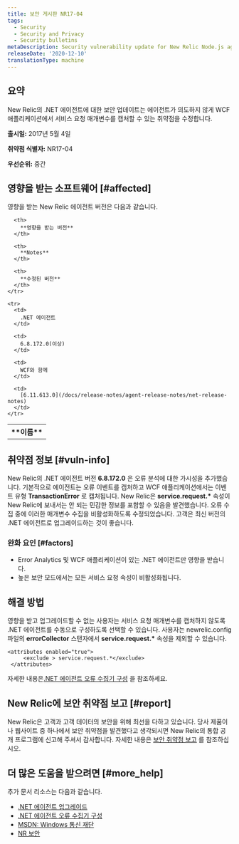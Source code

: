 ```yaml
---
title: 보안 게시판 NR17-04
tags:
  - Security
  - Security and Privacy
  - Security bulletins
metaDescription: Security vulnerability update for New Relic Node.js agent.
releaseDate: '2020-12-10'
translationType: machine
---
```


## 요약

New Relic의 .NET 에이전트에 대한 보안 업데이트는 에이전트가 의도하지 않게 WCF 애플리케이션에서 서비스 요청 매개변수를 캡처할 수 있는 취약점을 수정합니다.

**출시일:** 2017년 5월 4일

**취약점 식별자:** NR17-04

**우선순위:** 중간

## 영향을 받는 소프트웨어 [#affected]

영향을 받는 New Relic 에이전트 버전은 다음과 같습니다.

<table>
  <tbody>
    <tr>
      <th>
        **이름**
      </th>

      <th>
        **영향을 받는 버전**
      </th>

      <th>
        **Notes**
      </th>

      <th>
        **수정된 버전**
      </th>
    </tr>

    <tr>
      <td>
        .NET 에이전트
      </td>

      <td>
        6.8.172.0(이상)
      </td>

      <td>
        WCF와 함께
      </td>

      <td>
        [6.11.613.0](/docs/release-notes/agent-release-notes/net-release-notes)
      </td>
    </tr>
  </tbody>
</table>

## 취약점 정보 [#vuln-info]

New Relic의 .NET 에이전트 버전 **6.8.172.0** 은 오류 분석에 대한 가시성을 추가했습니다. 기본적으로 에이전트는 오류 이벤트를 캡처하고 WCF 애플리케이션에서는 이벤트 유형 **TransactionError** 로 캡처됩니다. New Relic은 **service.request.\*** 속성이 New Relic에 보내서는 안 되는 민감한 정보를 포함할 수 있음을 발견했습니다. 오류 수집 중에 이러한 매개변수 수집을 비활성화하도록 수정되었습니다. 고객은 최신 버전의 .NET 에이전트로 업그레이드하는 것이 좋습니다.

### 완화 요인 [#factors]

* Error Analytics 및 WCF 애플리케이션이 있는 .NET 에이전트만 영향을 받습니다.
* 높은 보안 모드에서는 모든 서비스 요청 속성이 비활성화됩니다.

## 해결 방법

영향을 받고 업그레이드할 수 없는 사용자는 서비스 요청 매개변수를 캡처하지 않도록 .NET 에이전트를 수동으로 구성하도록 선택할 수 있습니다. 사용자는 newrelic.config 파일의 **errorCollector** 스탠자에서 **service.request.\*** 속성을 제외할 수 있습니다.

```
<attributes enabled="true">
     <exclude > service.request.*</exclude>
 </attributes>
```

자세한 내용은[.NET 에이전트 오류 수집기 구성](/docs/agents/net-agent/installation-configuration/net-agent-configuration#error_collector) 을 참조하세요.

## New Relic에 보안 취약점 보고 [#report]

New Relic은 고객과 고객 데이터의 보안을 위해 최선을 다하고 있습니다. 당사 제품이나 웹사이트 중 하나에서 보안 취약점을 발견했다고 생각되시면 New Relic의 통합 공개 프로그램에 신고해 주셔서 감사합니다. 자세한 내용은 [보안 취약점 보고](/docs/security/new-relic-security/data-privacy/reporting-security-vulnerabilities) 를 참조하십시오.

## 더 많은 도움을 받으려면 [#more_help]

추가 문서 리소스는 다음과 같습니다.

* [.NET 에이전트 업그레이드](/docs/agents/net-agent/installation-configuration/upgrade-net-agent)
* [.NET 에이전트 오류 수집기 구성](/docs/agents/net-agent/installation-configuration/net-agent-configuration#error_collector)
* [MSDN: Windows 통신 재단](https://msdn.microsoft.com/en-us/library/dd456779(v=vs.110).aspx)
* [NR 보안](https://newrelic.com/security)